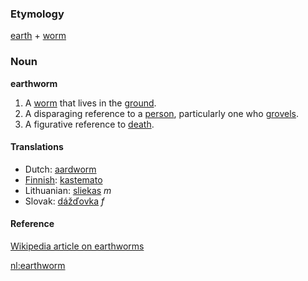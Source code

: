 ===Etymology===
[[earth]] + [[worm]]

===Noun===
'''earthworm'''
# A [[worm]] that lives in the [[ground]].
# A disparaging reference to a [[person]], particularly one who [[grovel]]s.
# A figurative reference to [[death]].

====Translations====
*Dutch: [[aardworm]]
*[[Finnish]]: [[kastemato]]
*Lithuanian: [[sliekas]] ''m''
*Slovak: [[dážďovka]] ''f''

====Reference====
[[w:Earthworm|Wikipedia article on earthworms]]

[[nl:earthworm]]